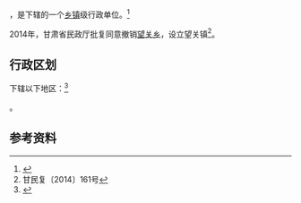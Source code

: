 {{中国乡级行政区|62/12/24/200/000}}

'''{{PAGENAMEBASE}}'''，是{{PRC admin/fullname|62/12/24/200/000|3}}下辖的一个[[乡镇|乡镇]]级行政单位。<ref>{{PRC admin/ref sgc|{{PRC admin/parent|62/12/24/200/000}}}}</ref>

2014年，甘肃省民政厅批复同意撤销[[望关乡|望关乡]]，设立望关镇<ref>甘民复〔2014〕161号</ref>。

== 行政区划 ==

{{PAGENAMEBASE}}下辖以下地区：<ref>{{PRC admin/ref sgc|62/12/24/200/000}}</ref>

{{PRC admin/children|62/12/24/200/000}}。

== 参考资料 ==

{{reflist}}

{{行政区划小作品}}
{{PRC admin/navcat|62/12/24/200/000}}
